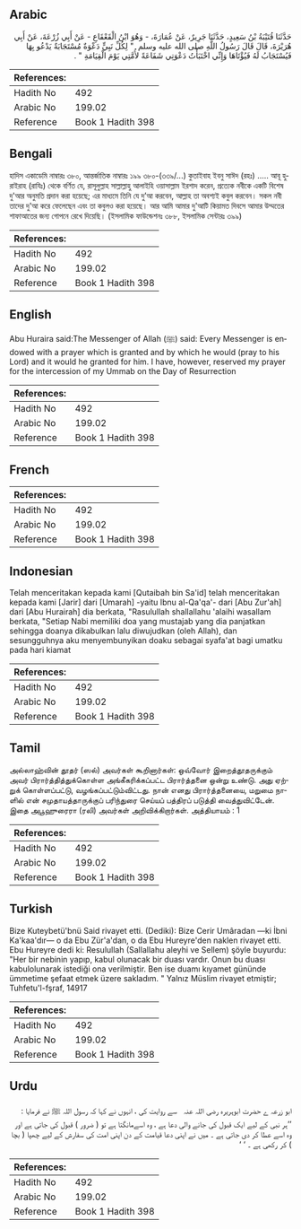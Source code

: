 ## Arabic


<div dir="rtl" lang="ar" style={{fontSize:'larger',backgroundColor:'#f8f9fa',padding:20}}>
حَدَّثَنَا قُتَيْبَةُ بْنُ سَعِيدٍ، حَدَّثَنَا جَرِيرٌ، عَنْ عُمَارَةَ، - وَهُوَ ابْنُ الْقَعْقَاعِ - عَنْ أَبِي زُرْعَةَ، عَنْ أَبِي هُرَيْرَةَ، قَالَ قَالَ رَسُولُ اللَّهِ صلى الله عليه وسلم ‏ "‏ لِكُلِّ نَبِيٍّ دَعْوَةٌ مُسْتَجَابَةٌ يَدْعُو بِهَا فَيُسْتَجَابُ لَهُ فَيُؤْتَاهَا وَإِنِّي اخْتَبَأْتُ دَعْوَتِي شَفَاعَةً لأُمَّتِي يَوْمَ الْقِيَامَةِ ‏"‏ ‏.‏
</div>
<div style={{backgroundColor:'#f8f9fa',padding:20, marginBottom: 10}}><table> <thead> <tr> <th>References:</th> <th></th> </tr> </thead> <tbody><tr><td>Hadith No</td><td>492</td></tr><tr><td>Arabic No</td><td>199.02</td></tr><tr><td>Reference</td><td>Book 1 Hadith 398</td></tr></tbody></table></div>

## Bengali


<div dir="ltr" lang="bn" style={{fontSize:'larger',backgroundColor:'#f8f9fa',padding:20}}>
হাদিস একাডেমি নাম্বারঃ ৩৮০, আন্তর্জাতিক নাম্বারঃ ১৯৯ ৩৮০-(৩৩৯/...) কুতাইবাহ ইবনু সাঈদ (রহঃ) ..... আবূ হুরাইরাহ (রাযিঃ) থেকে বর্ণিত যে, রাসূলুল্লাহ সাল্লাল্লাহু আলাইহি ওয়াসাল্লাম ইরশাদ করেন, প্রত্যেক নবীকে একটি বিশেষ দু'আর অনুমতি প্রদান করা হয়েছে; এর মাধ্যমে তিনি যে দু’আ করবেন, আল্লাহ তা অবশ্যই কবুল করবেন। সকল নবী তাদের দু'আ করে ফেলেছেন এবং তা কবুলও করা হয়েছে। আর আমি আমার দু'আটি কিয়ামত দিবসে আমার উম্মতের শাফাআতের জন্য গোপনে রেখে দিয়েছি। (ইসলামিক ফাউন্ডেশনঃ ৩৮৮, ইসলামিক সেন্টারঃ ৩৯৯)
</div>
<div style={{backgroundColor:'#f8f9fa',padding:20, marginBottom: 10}}><table> <thead> <tr> <th>References:</th> <th></th> </tr> </thead> <tbody><tr><td>Hadith No</td><td>492</td></tr><tr><td>Arabic No</td><td>199.02</td></tr><tr><td>Reference</td><td>Book 1 Hadith 398</td></tr></tbody></table></div>

## English


<div dir="ltr" lang="en" style={{fontSize:'larger',backgroundColor:'#f8f9fa',padding:20}}>
Abu Huraira said:The Messenger of Allah (ﷺ) said: Every Messenger is endowed with a prayer which is granted and by which he would (pray to his Lord) and it would he granted for him. I have, however, reserved my prayer for the intercession of my Ummab on the Day of Resurrection
</div>
<div style={{backgroundColor:'#f8f9fa',padding:20, marginBottom: 10}}><table> <thead> <tr> <th>References:</th> <th></th> </tr> </thead> <tbody><tr><td>Hadith No</td><td>492</td></tr><tr><td>Arabic No</td><td>199.02</td></tr><tr><td>Reference</td><td>Book 1 Hadith 398</td></tr></tbody></table></div>

## French


<div dir="ltr" lang="fr" style={{fontSize:'larger',backgroundColor:'#f8f9fa',padding:20}}>

</div>
<div style={{backgroundColor:'#f8f9fa',padding:20, marginBottom: 10}}><table> <thead> <tr> <th>References:</th> <th></th> </tr> </thead> <tbody><tr><td>Hadith No</td><td>492</td></tr><tr><td>Arabic No</td><td>199.02</td></tr><tr><td>Reference</td><td>Book 1 Hadith 398</td></tr></tbody></table></div>

## Indonesian


<div dir="ltr" lang="id" style={{fontSize:'larger',backgroundColor:'#f8f9fa',padding:20}}>
Telah menceritakan kepada kami [Qutaibah bin Sa'id] telah menceritakan kepada kami [Jarir] dari [Umarah] -yaitu Ibnu al-Qa'qa'- dari [Abu Zur'ah] dari [Abu Hurairah] dia berkata, "Rasulullah shallallahu 'alaihi wasallam berkata, "Setiap Nabi memiliki doa yang mustajab yang dia panjatkan sehingga doanya dikabulkan lalu diwujudkan (oleh Allah), dan sesungguhnya aku menyembunyikan doaku sebagai syafa'at bagi umatku pada hari kiamat
</div>
<div style={{backgroundColor:'#f8f9fa',padding:20, marginBottom: 10}}><table> <thead> <tr> <th>References:</th> <th></th> </tr> </thead> <tbody><tr><td>Hadith No</td><td>492</td></tr><tr><td>Arabic No</td><td>199.02</td></tr><tr><td>Reference</td><td>Book 1 Hadith 398</td></tr></tbody></table></div>

## Tamil


<div dir="ltr" lang="ta" style={{fontSize:'larger',backgroundColor:'#f8f9fa',padding:20}}>
அல்லாஹ்வின் தூதர் (ஸல்) அவர்கள் கூறினார்கள்: ஒவ்வோர் இறைத்தூதருக்கும் அவர் பிரார்த்தித்துக்கொள்ள அங்கீகரிக்கப்பட்ட பிரார்த்தனை ஒன்று உண்டு. அது ஏற்றுக் கொள்ளப்பட்டு, வழங்கப்பட்டும்விட்டது. நான் எனது பிரார்த்தனையை, மறுமை நாளில் என் சமுதாயத்தாருக்குப் பரிந்துரை செய்யப் பத்திரப் படுத்தி வைத்துவிட்டேன். இதை அபூஹுரைரா (ரலி) அவர்கள் அறிவிக்கிறார்கள். அத்தியாயம் : 1
</div>
<div style={{backgroundColor:'#f8f9fa',padding:20, marginBottom: 10}}><table> <thead> <tr> <th>References:</th> <th></th> </tr> </thead> <tbody><tr><td>Hadith No</td><td>492</td></tr><tr><td>Arabic No</td><td>199.02</td></tr><tr><td>Reference</td><td>Book 1 Hadith 398</td></tr></tbody></table></div>

## Turkish


<div dir="ltr" lang="tr" style={{fontSize:'larger',backgroundColor:'#f8f9fa',padding:20}}>
Bize Kuteybetü'bnü Said rivayet etti. (Dediki): Bize Cerir Umâradan —ki İbni Ka'kaa'dır— o da Ebu Zür'a'dan, o da Ebu Hureyre'den naklen rivayet etti. Ebu Hureyre dedi ki: Resulullah (Sallallahu aleyhi ve Sellem) şöyle buyurdu: "Her bir nebinin yapıp, kabul olunacak bir duası vardır. Onun bu duası kabulolunarak istediği ona verilmiştir. Ben ise duamı kıyamet gününde ümmetime şefaat etmek üzere sakladım. " Yalnız Müslim rivayet etmiştir; Tuhfetu'l-fşraf, 14917
</div>
<div style={{backgroundColor:'#f8f9fa',padding:20, marginBottom: 10}}><table> <thead> <tr> <th>References:</th> <th></th> </tr> </thead> <tbody><tr><td>Hadith No</td><td>492</td></tr><tr><td>Arabic No</td><td>199.02</td></tr><tr><td>Reference</td><td>Book 1 Hadith 398</td></tr></tbody></table></div>

## Urdu


<div dir="rtl" lang="ur" style={{fontSize:'larger',backgroundColor:'#f8f9fa',padding:20}}>
ابو زرعہ ے حضرت ابوہریرہ ‌رضی ‌اللہ ‌عنہ ‌ ‌ سے روایت کی ، انہوں نے کہا کہ رسول اللہ ﷺ نے فرمایا : ’’ہر نبی کے لیے ایک قبول کی جانے والی دعا ہے ، وہ اسےمانگتا ہے تو ( ضرور ) قبول کی جاتی ہے اور وہ اسے عطا کر دی جاتی ہے ۔ میں نے اپنی دعا قیامت کے دن اپنی امت کی سفارش کے لیے چھپا ( بچا ) کر رکھی ہے ۔ ‘ ‘
</div>
<div style={{backgroundColor:'#f8f9fa',padding:20, marginBottom: 10}}><table> <thead> <tr> <th>References:</th> <th></th> </tr> </thead> <tbody><tr><td>Hadith No</td><td>492</td></tr><tr><td>Arabic No</td><td>199.02</td></tr><tr><td>Reference</td><td>Book 1 Hadith 398</td></tr></tbody></table></div>